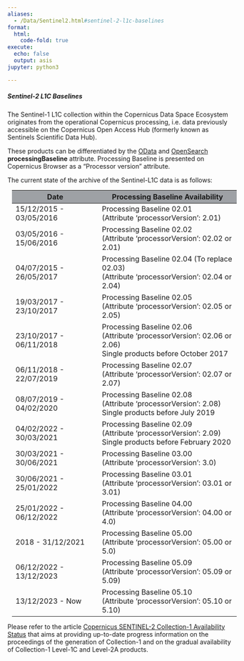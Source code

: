 ```yaml
---
aliases: 
  - /Data/Sentinel2.html#sentinel-2-l1c-baselines
format:
  html:
    code-fold: true
execute:
  echo: false
  output: asis
jupyter: python3

---
```


##### Sentinel-2 L1C Baselines

The Sentinel-1 L1C collection within the Copernicus Data Space Ecosystem originates from the operational Copernicus processing, i.e. data previously accessible on the Copernicus Open Access Hub (formerly known as Sentinels Scientific Data Hub).

These products can be differentiated by the [OData](https://documentation.dataspace.copernicus.eu/APIs/OData.html#query-by-attributes){target="_blank"} and [OpenSearch](https://catalogue.dataspace.copernicus.eu/resto/api/collections/Sentinel2/describe.xml){target="_blank"} **processingBaseline** attribute. Processing Baseline is presented on Copernicus Browser as a "Processor version" attribute.

The current state of the archive of the Sentinel-L1C data is as follows:

<table class="table-roadmap" style="margin: 10px;">
  <thead>
    <tr>
      <th style="background-color: #9ea1a5">Date</th>
      <th style="background-color: #9ea1a5">Processing Baseline Availability</th>
    </tr>
  </thead>
  <tbody>
    <tr>
      <td>15/12/2015 - 03/05/2016</td>
      <td>Processing Baseline 02.01 <br>(Attribute ‘processorVersion’: 2.01)</td>
    </tr>
    <tr>
      <td>03/05/2016 - 15/06/2016</td>
      <td>Processing Baseline 02.02 <br>(Attribute ‘processorVersion’: 02.02 or 2.01)</td>
    </tr>
    <tr>
      <td>04/07/2015 - 26/05/2017</td>
      <td>Processing Baseline 02.04 (To replace 02.03) <br>(Attribute ‘processorVersion’: 02.04 or 2.04)</td>
    </tr>
    <tr>
      <td>19/03/2017 - 23/10/2017</td>
      <td>Processing Baseline 02.05 <br>(Attribute ‘processorVersion’: 02.05 or 2.05)</td>
    </tr>
    <tr>
      <td>23/10/2017 - 06/11/2018</td>
      <td>Processing Baseline 02.06 <br>(Attribute ‘processorVersion’: 02.06 or 2.06) <br>Single products before October 2017</td>
    </tr>
    <tr>
      <td>06/11/2018 - 22/07/2019</td>
      <td>Processing Baseline 02.07 <br>(Attribute ‘processorVersion’: 02.07 or 2.07)</td>
    </tr>
    <tr>
      <td>08/07/2019 - 04/02/2020</td>
      <td>Processing Baseline 02.08 <br>(Attribute ‘processorVersion’: 2.08) <br>Single products before July 2019</td>
    </tr>
    <tr>
      <td>04/02/2022 - 30/03/2021</td>
      <td>Processing Baseline 02.09 <br>(Attribute ‘processorVersion’: 2.09) <br>Single products before February 2020</td>
    </tr>
    <tr>
      <td>30/03/2021 - 30/06/2021</td>
      <td>Processing Baseline 03.00 <br>(Attribute ‘processorVersion’: 3.0)</td>
    </tr>
    <tr>
      <td>30/06/2021 - 25/01/2022</td>
      <td>Processing Baseline 03.01 <br>(Attribute ‘processorVersion’: 03.01 or 3.01)</td>
    </tr>
    <tr>
      <td>25/01/2022 - 06/12/2022</td>
      <td>Processing Baseline 04.00 <br>(Attribute ‘processorVersion’: 04.00 or 4.0)</td>
    </tr>
    <tr>
      <td>2018 - 31/12/2021</td>
      <td>Processing Baseline 05.00 <br>(Attribute ‘processorVersion’: 05.00 or 5.0)</td>
    </tr>
    <tr>
      <td>06/12/2022 - 13/12/2023</td>
      <td>Processing Baseline 05.09 <br>(Attribute ‘processorVersion’: 05.09 or 5.09)</td>
    </tr>
    <tr>
      <td>13/12/2023 - Now</td>
      <td>Processing Baseline 05.10 <br>(Attribute ‘processorVersion’: 05.10 or 5.10)
</td>
    </tr>
  </tbody>
</table>

Please refer to the article [Copernicus SENTINEL-2 Collection-1 Availability Status](https://sentinels.copernicus.eu/web/sentinel/technical-guides/sentinel-2-msi/copernicus-sentinel-2-collection-1-availability-status)
that aims at providing up-to-date progress information on the proceedings of the generation of Collection-1 and on the gradual availability of Collection-1 Level-1C and Level-2A products.